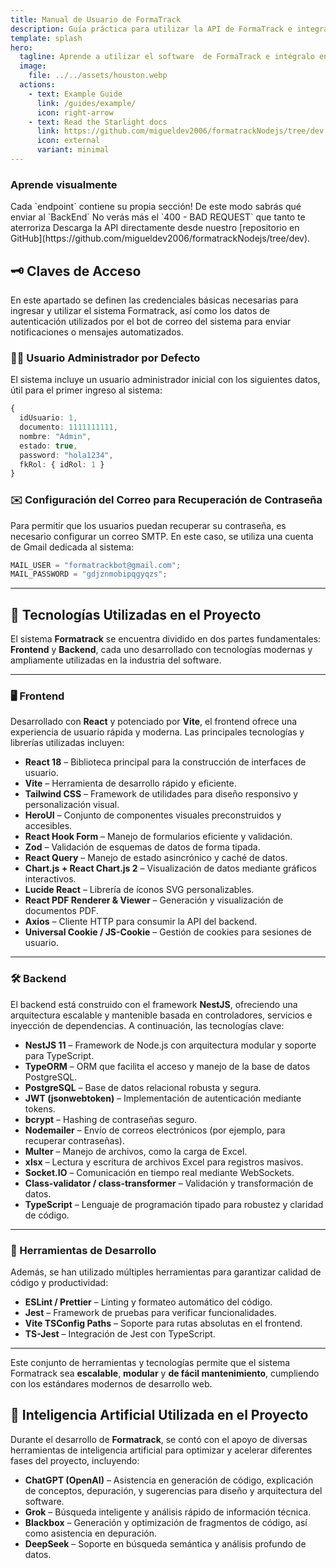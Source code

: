 ```yaml
---
title: Manual de Usuario de FormaTrack
description: Guía práctica para utilizar la API de FormaTrack e integrarla fácilmente.
template: splash
hero:
  tagline: Aprende a utilizar el software  de FormaTrack e intégralo en tus proyectos sin complicaciones.
  image:
    file: ../../assets/houston.webp
  actions:
    - text: Example Guide
      link: /guides/example/
      icon: right-arrow
    - text: Read the Starlight docs
      link: https://github.com/migueldev2006/formatrackNodejs/tree/dev
      icon: external
      variant: minimal
---
```



### Aprende visualmente

<CardGrid stagger>
  <Card title="Documentacion completa" icon="pencil">
    Cada `endpoint` contiene su propia sección!
  </Card>
  <Card title="Aprende a redactar las solicitudes" icon="add-document">
    De este modo sabrás qué enviar al `BackEnd`
  </Card>
  <Card title="Evita errores de cliente" icon="setting">
    No verás más el `400 - BAD REQUEST` que tanto te aterroriza
  </Card>
  <Card title="Modifica a tu gusto" icon="open-book">
    Descarga la API directamente desde nuestro [repositorio en
    GitHub](https://github.com/migueldev2006/formatrackNodejs/tree/dev).
  </Card>
</CardGrid>

## 🗝️ Claves de Acceso

En este apartado se definen las credenciales básicas necesarias para ingresar y utilizar el sistema Formatrack, así como los datos de autenticación utilizados por el bot de correo del sistema para enviar notificaciones o mensajes automatizados.

### 🧑‍💼 Usuario Administrador por Defecto

El sistema incluye un usuario administrador inicial con los siguientes datos, útil para el primer ingreso al sistema:

```ts
{
  idUsuario: 1,
  documento: 1111111111,
  nombre: "Admin",
  estado: true,
  password: "hola1234",
  fkRol: { idRol: 1 }
}
```

### ✉️ Configuración del Correo para Recuperación de Contraseña

Para permitir que los usuarios puedan recuperar su contraseña, es necesario configurar un correo SMTP. En este caso, se utiliza una cuenta de Gmail dedicada al sistema:

```ts
MAIL_USER = "formatrackbot@gmail.com";
MAIL_PASSWORD = "gdjznmobipqgyqzs";
```

---

## 🚀 Tecnologías Utilizadas en el Proyecto

El sistema **Formatrack** se encuentra dividido en dos partes fundamentales: **Frontend** y **Backend**, cada uno desarrollado con tecnologías modernas y ampliamente utilizadas en la industria del software.

---

### 🖥️ Frontend

Desarrollado con **React** y potenciado por **Vite**, el frontend ofrece una experiencia de usuario rápida y moderna. Las principales tecnologías y librerías utilizadas incluyen:

- **React 18** – Biblioteca principal para la construcción de interfaces de usuario.
- **Vite** – Herramienta de desarrollo rápido y eficiente.
- **Tailwind CSS** – Framework de utilidades para diseño responsivo y personalización visual.
- **HeroUI** – Conjunto de componentes visuales preconstruidos y accesibles.
- **React Hook Form** – Manejo de formularios eficiente y validación.
- **Zod** – Validación de esquemas de datos de forma tipada.
- **React Query** – Manejo de estado asincrónico y caché de datos.
- **Chart.js + React Chart.js 2** – Visualización de datos mediante gráficos interactivos.
- **Lucide React** – Librería de íconos SVG personalizables.
- **React PDF Renderer & Viewer** – Generación y visualización de documentos PDF.
- **Axios** – Cliente HTTP para consumir la API del backend.
- **Universal Cookie / JS-Cookie** – Gestión de cookies para sesiones de usuario.

---

### 🛠️ Backend

El backend está construido con el framework **NestJS**, ofreciendo una arquitectura escalable y mantenible basada en controladores, servicios e inyección de dependencias. A continuación, las tecnologías clave:

- **NestJS 11** – Framework de Node.js con arquitectura modular y soporte para TypeScript.
- **TypeORM** – ORM que facilita el acceso y manejo de la base de datos PostgreSQL.
- **PostgreSQL** – Base de datos relacional robusta y segura.
- **JWT (jsonwebtoken)** – Implementación de autenticación mediante tokens.
- **bcrypt** – Hashing de contraseñas seguro.
- **Nodemailer** – Envío de correos electrónicos (por ejemplo, para recuperar contraseñas).
- **Multer** – Manejo de archivos, como la carga de Excel.
- **xlsx** – Lectura y escritura de archivos Excel para registros masivos.
- **Socket.IO** – Comunicación en tiempo real mediante WebSockets.
- **Class-validator / class-transformer** – Validación y transformación de datos.
- **TypeScript** – Lenguaje de programación tipado para robustez y claridad de código.

---

### 🧪 Herramientas de Desarrollo

Además, se han utilizado múltiples herramientas para garantizar calidad de código y productividad:

- **ESLint / Prettier** – Linting y formateo automático del código.
- **Jest** – Framework de pruebas para verificar funcionalidades.
- **Vite TSConfig Paths** – Soporte para rutas absolutas en el frontend.
- **TS-Jest** – Integración de Jest con TypeScript.

---

Este conjunto de herramientas y tecnologías permite que el sistema Formatrack sea **escalable**, **modular** y **de fácil mantenimiento**, cumpliendo con los estándares modernos de desarrollo web.

## 🤖 Inteligencia Artificial Utilizada en el Proyecto

Durante el desarrollo de **Formatrack**, se contó con el apoyo de diversas herramientas de inteligencia artificial para optimizar y acelerar diferentes fases del proyecto, incluyendo:

- **ChatGPT (OpenAI)** – Asistencia en generación de código, explicación de conceptos, depuración, y sugerencias para diseño y arquitectura del software.
- **Grok** – Búsqueda inteligente y análisis rápido de información técnica.
- **Blackbox** – Generación y optimización de fragmentos de código, así como asistencia en depuración.
- **DeepSeek** – Soporte en búsqueda semántica y análisis profundo de datos.
